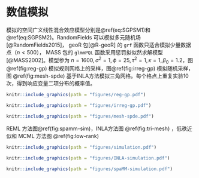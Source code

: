 # 数值模拟 {#simulations}

模拟的空间广义线性混合效应模型分别是\@ref(eq:SGPSM1)和 \@ref(eq:SGPSM2)。RandomFields 可以模拟多元随机场 [@RandomFields2015]， geoR 包[@R-geoR] 的 `grf` 函数只适合模拟少量数据点（$n < 500$）， MASS 包的 `glmmPQL` 函数采用惩罚拟似然求解模型[@MASS2002]。模型参为 $n=1600,\sigma^2=1,\phi=25,\tau^2=1,\kappa=1,\beta_0=1.2$，图 \@ref(fig:reg-gp) 模拟规则网格上的采样，图\@ref(fig:irreg-gp) 模拟随机采样，图 \@ref(fig:mesh-spde) 基于INLA方法模拟三角网格。每个格点上重复实验10次，得到响应变量二项分布的概率值。

\begin{gather}
\log\big\{\frac{p(x_i)}{1-p(x_i)}\big\} = d(x_i)'\beta + S(x_i) + Z_i (\#eq:SGPSM1)\\
\log[\lambda(x_i)] = d(x_i)'\beta + S(x_i) + Z_i (\#eq:SGPSM2)
\end{gather}

```{r reg-gp,fig.cap="模拟高斯过程：核函数分别为指数族（左图），梅隆族（右图）"}
knitr::include_graphics(path = "figures/reg-gp.pdf")
```
```{r irreg-gp,fig.cap="模拟高斯过程：核函数分别为指数族（左图），梅隆族（右图）"}
knitr::include_graphics(path = "figures/irreg-gp.pdf")
```
```{r mesh-spde,fig.cap="基于INLA的三角网格划分", out.width="50%"}
knitr::include_graphics(path = "figures/mesh-spde.pdf")
```

REML 方法图\@ref(fig:spamm-sim)，INLA方法图 \@ref(fig:tri-mesh) ，低秩近似和 MCML 方法图 \@ref(fig:low-rank) 

```{r low-rank, fig.cap = "低秩近似方法与精确蒙特卡罗最大似然方法"}
knitr::include_graphics(path = "figures/simulation.pdf")
```
```{r inla-simulation, fig.cap = "INLA方法"}
knitr::include_graphics(path = "figures/INLA-simulation.pdf")
```
```{r spamm-sim,fig.cap="规则网格上预测结果（REML方法）"}
knitr::include_graphics(path = "figures/spaMM-simulation.pdf")
```
